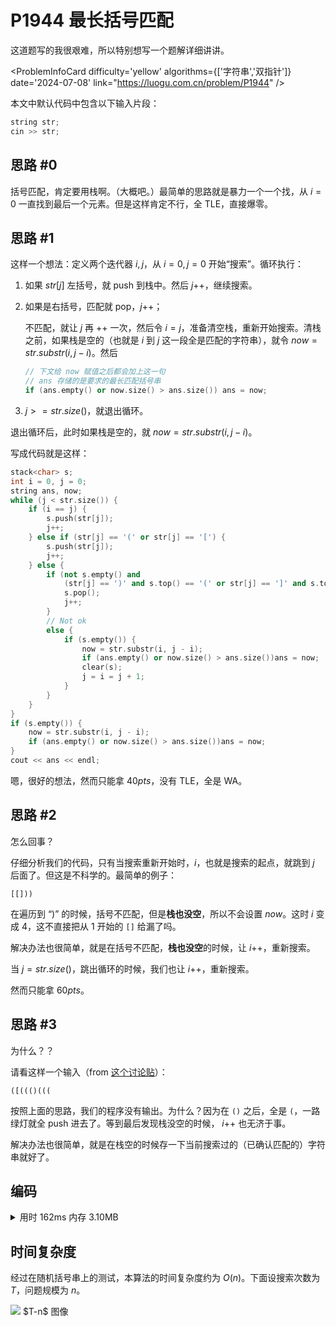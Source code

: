 # P1944 最长括号匹配

这道题写的我很艰难，所以特别想写一个题解详细讲讲。


<ProblemInfoCard
  difficulty='yellow'
  algorithms={['字符串','双指针']}
  date='2024-07-08'
  link="https://luogu.com.cn/problem/P1944"
/>

本文中默认代码中包含以下输入片段：

```cpp
string str;
cin >> str;
```

## 思路 #0

括号匹配，肯定要用栈啊。（大概吧。）最简单的思路就是暴力一个一个找，从 $i=0$ 一直找到最后一个元素。但是这样肯定不行，全 TLE，直接爆零。

## 思路 #1

这样一个想法：定义两个迭代器 $i,j$，从 $i=0,j=0$ 开始“搜索”。循环执行：

1. 如果 $str[j]$ 左括号，就 push 到栈中。然后 $j$++，继续搜索。

2. 如果是右括号，匹配就 pop，$j$++；
   
    不匹配，就让 $j$ 再 ++ 一次，然后令 $i=j$，准备清空栈，重新开始搜索。清栈之前，如果栈是空的（也就是 $i$ 到 $j$ 这一段全是匹配的字符串），就令 $now=str.substr(i,j-i)$。然后
   
   ```cpp
   // 下文给 now 赋值之后都会加上这一句
   // ans 存储的是要求的最长匹配括号串
   if (ans.empty() or now.size() > ans.size()) ans = now;
   ```

3. $j>=str.size()$，就退出循环。

退出循环后，此时如果栈是空的，就 $now=str.substr(i,j-i)$。

写成代码就是这样：

```cpp
stack<char> s;
int i = 0, j = 0;
string ans, now;
while (j < str.size()) {
    if (i == j) {
        s.push(str[j]);
        j++;
    } else if (str[j] == '(' or str[j] == '[') {
        s.push(str[j]);
        j++;
    } else {
        if (not s.empty() and
            (str[j] == ')' and s.top() == '(' or str[j] == ']' and s.top() == '[')) {
            s.pop();
            j++;
        }
        // Not ok
        else {
            if (s.empty()) {
                now = str.substr(i, j - i);
                if (ans.empty() or now.size() > ans.size())ans = now;
                clear(s);
                j = i = j + 1;
            }
        }
    }
}
if (s.empty()) {
    now = str.substr(i, j - i);
    if (ans.empty() or now.size() > ans.size())ans = now;
}
cout << ans << endl;
```

嗯，很好的想法，然而只能拿 $40pts$，没有 TLE，全是 WA。

## 思路 #2

怎么回事？

仔细分析我们的代码，只有当搜索重新开始时，$i$，也就是搜索的起点，就跳到 $j$ 后面了。但这是不科学的。最简单的例子：

```
[[]))
```

在遍历到 “)” 的时候，括号不匹配，但是**栈也没空**，所以不会设置 $now$。这时 $i$ 变成 $4$，这不直接把从 $1$ 开始的 `[]` 给漏了吗。

解决办法也很简单，就是在括号不匹配，**栈也没空**的时候，让 $i$++，重新搜索。

当 $j=str.size()$，跳出循环的时候，我们也让 $i$++，重新搜索。

然而只能拿 $60pts$。

## 思路 #3

为什么？？

请看这样一个输入（from [这个讨论贴](https://www.luogu.com.cn/discuss/698850)）：

```
([((()(((
```

按照上面的思路，我们的程序没有输出。为什么？因为在 `()` 之后，全是 `(`，一路绿灯就全 push 进去了。等到最后发现栈没空的时候， $i$++ 也无济于事。

解决办法也很简单，就是在栈空的时候存一下当前搜索过的（已确认匹配的）字符串就好了。

## 编码

<details>
<summary>用时 162ms 内存 3.10MB</summary>
```cpp showLineNumbers
/* 
* P1944 最长括号匹配
*/
#include <iostream>
#include <string>
#include <stack>
using namespace std;
// ( [ ( ] [ ( ) ] ] ( )
void clear(stack<char>& s) {
    while (not s.empty())s.pop();
}
int main() {
    string str;
    cin >> str;
    stack<char> s; // This problem you don't use stack, you can AC?
    int i = 0, j = 0; // Iterators, i for begin
    string ans, now;
loop:
    while (j < str.size()) {
        // Begin searching from i
        if (i == j) {
            s.push(str[j]);
            j++;
        }
        // Left bracket
        else if (str[j] == '(' or str[j] == '[') {
            s.push(str[j]);
            j++;
        }
        // Right bracket
        else {
            if (not s.empty() and
                (str[j] == ')' and s.top() == '(' or str[j] == ']' and s.top() == '[')) {
                s.pop();
                j++;
            }
            // Not ok
            else {
                if (s.empty()) {
                    now = str.substr(i, j - i);
                    if (ans.empty() or now.size() > ans.size())ans = now;
                    j = i = j + 1;
                } else {
                    clear(s);
                    i++;
                    j = i;
                    goto loop;
                }
            }
        }
        // If now stack is empty, save ok string first
        if (s.empty()) {
            now = str.substr(i, j - i);
            if (ans.empty() or now.size() > ans.size())ans = now;
        }
    }
    if (s.empty()) {
        now = str.substr(i, j - i);
        if (ans.empty() or now.size() > ans.size())ans = now;
    } else {
        clear(s);
        i++;
        j = i;
        goto loop;
    }
    cout << ans << endl;
    return 0;
}
```
</details>

## 时间复杂度

经过在随机括号串上的测试，本算法的时间复杂度约为 $O(n)$。下面设搜索次数为 $T$，问题规模为 $n$。

<div className='img-group'>
    <div>
        <img className='invertable-img' src='https://cdn.luogu.com.cn/upload/image_hosting/hubyvazv.png' />
        $T-n$ 图像
    </div>
</div>